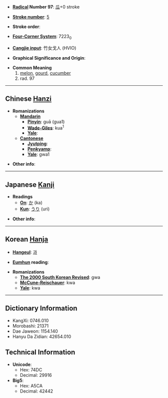 * '''[[Wiktionary:Chinese radical index| Radical]] Number 97''': [[Wiktionary:Chinese radical index 瓜|瓜]]+0 stroke

* '''[[Wiktionary:Chinese total strokes index|Stroke number]]''': [[Wiktionary:Chinese total strokes index 5|5]]

* '''Stroke order''': 

* '''[[Wiktionary:Chinese four corner index|Four-Corner System]]''': 7223<sub>0</sub>

* '''[[Wiktionary:Chinese Cangjie index|Cangjie input]]''': 竹女戈人 (HVIO)

* '''Graphical Significance and Origin''': 

* '''Common Meaning'''
*#[[melon]], [[gourd]], [[cucumber]]
*# rad. 97

----

== Chinese [[Hanzi]] ==

* '''Romanizations'''
** '''[[Mandarin]]'''
*** '''[[Pinyin]]''': guā (gua1)
*** '''[[Wade-Giles]]''': kua<sup>1</sup>
*** '''[[Yale]]''': 
** '''[[Cantonese]]'''
*** '''[[Jyutping]]''':
*** '''[[Penkyamp]]''': 
*** '''[[Yale]]''': gwa1

* '''Other info''': 

----

== Japanese [[Kanji]] ==

* '''Readings'''
** '''[[On]]''': [[か]] (ka)
** '''[[Kun]]''': [[うり]] (uri)

* '''Other info''':  

----

== Korean [[Hanja]] ==

* '''[[Hangeul]]''': [[과]]

* '''[[Eumhun]] reading''': 

* '''Romanizations'''
** '''[[The 2000 South Korean Revised Romanization|The 2000 South Korean Revised]]''': gwa
** '''[[McCune-Reischauer]]''': kwa
** '''[[Yale]]''': kwa

----

== Dictionary Information ==

* KangXi: 0746.010
* Morobashi: 21371
* Dae Jaweon: 1154.140
* Hanyu Da Zidian: 42654.010

== Technical Information ==

* '''Unicode''':
** Hex: 74DC
** Decimal: 29916
* '''Big5''':
** Hex: A5CA
** Decimal: 42442